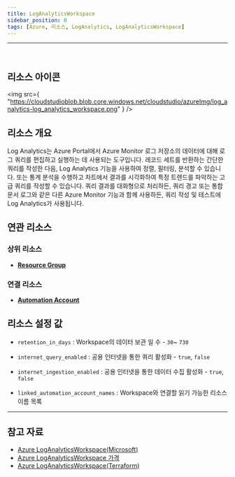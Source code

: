 ```yaml
---
title: LogAnalyticsWorkspace
sidebar_position: 0
tags: [Azure, 리소스, LogAnalytics, LogAnalyticsWorkspace]
---
```



<hr />
<br />

## 리소스 아이콘

<img
    src={
        "https://cloudstudioblob.blob.core.windows.net/cloudstudio/azureImg/log_analytics-log_analytics_workspace.png"
    }
/>

## 리소스 개요
Log Analytics는 Azure Portal에서 Azure Monitor 로그 저장소의 데이터에 대해 로그 쿼리를 편집하고 실행하는 데 사용되는 도구입니다.
레코드 세트를 반환하는 간단한 쿼리를 작성한 다음, Log Analytics 기능을 사용하여 정렬, 필터링, 분석할 수 있습니다. 또는 통계 분석을 수행하고 차트에서 결과를 시각화하여 특정 트렌드를 파악하는 고급 쿼리를 작성할 수 있습니다.
쿼리 결과를 대화형으로 처리하든, 쿼리 경고 또는 통합 문서 로그와 같은 다른 Azure Monitor 기능과 함께 사용하든, 쿼리 작성 및 테스트에 Log Analytics가 사용됩니다.
## 연관 리소스
### 상위 리소스
- [**Resource Group**](https://docs.cstudio.app/docs/resource/azure/Base/ResourceGroup)

### 연결 리소스
- [**Automation Account**](https://docs.cstudio.app/docs/resource/azure/Automation/AutomationAccount)


## 리소스 설정 값
- ```retention_in_days``` : Workspace의 데이터 보관 일 수 - ```30```~ ```730```

- ```internet_query_enabled``` : 공용 인터넷을 통한 쿼리 활성화 - ```true```, ```false```

- ```internet_ingestion_enabled``` : 공용 인터넷을 통한 데이터 수집 활성화 - ```true```, ```false```

- ```linked_automation_account_names``` : Workspace와 연결할 읽기 가능한 리소스 이름 목록







<hr />

## 참고 자료
- [Azure LogAnalyticsWorkspace(Microsoft)](https://learn.microsoft.com/ko-kr/azure/azure-monitor/logs/log-analytics-overview)
- [Azure LogAnalyticsWorkspace 가격](https://azure.microsoft.com/ko-kr/pricing/details/monitor/) 
- [Azure LogAnalyticsWorkspace(Terraform)](https://registry.terraform.io/providers/hashicorp/azurerm/latest/docs/resources/log_analytics_workspace)

